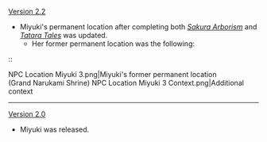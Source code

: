 {{Change History/Header}}
[[Version 2.2]]
* Miyuki's permanent location after completing both ''[[Sakura Arborism]]'' and ''[[Tatara Tales]]'' was updated.
** Her former permanent location was the following:
::<gallery>
NPC Location Miyuki 3.png|Miyuki's former permanent location<br>(Grand Narukami Shrine)
NPC Location Miyuki 3 Context.png|Additional context
</gallery>
----
[[Version 2.0]]
* Miyuki was released.
